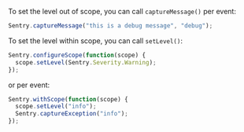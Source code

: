 To set the level out of scope, you can call `captureMessage()` per event:

```javascript
Sentry.captureMessage("this is a debug message", "debug");
```

To set the level within scope, you can call `setLevel()`:

```javascript
Sentry.configureScope(function(scope) {
  scope.setLevel(Sentry.Severity.Warning);
});
```

or per event:

```javascript
Sentry.withScope(function(scope) {
  scope.setLevel("info");
  Sentry.captureException("info");
});
```
